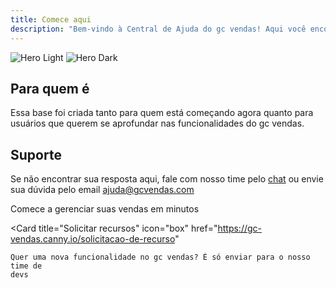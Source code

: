 ```yaml
---
title: Comece aqui
description: "Bem-vindo à Central de Ajuda do gc vendas! Aqui você encontra tutoriais, guias passo a passo e respostas para as dúvidas mais comuns."
---
```


<img
  className="block dark:hidden"
  src="/images/hero-light.png"
  alt="Hero Light"
/>
<img
  className="hidden dark:block"
  src="/images/hero-dark.png"
  alt="Hero Dark"
/>

## Para quem é

Essa base foi criada tanto para quem está começando agora quanto para usuários que querem se aprofundar nas funcionalidades do gc vendas.

## Suporte

Se não encontrar sua resposta aqui, fale com nosso time pelo [chat](https://gcvendas.com) ou envie sua dúvida pelo email ajuda@gcvendas.com

<CardGroup cols={2}>
  <Card title="Início Rápido" icon="fast-forward" href="/inicio-rapido">
    Comece a gerenciar suas vendas em minutos
  </Card>

  <Card
    title="Solicitar recursos"
    icon="box"
    href="https://gc-vendas.canny.io/solicitacao-de-recurso"
  >
    Quer uma nova funcionalidade no gc vendas? É só enviar para o nosso time de
    devs
  </Card>
</CardGroup>
